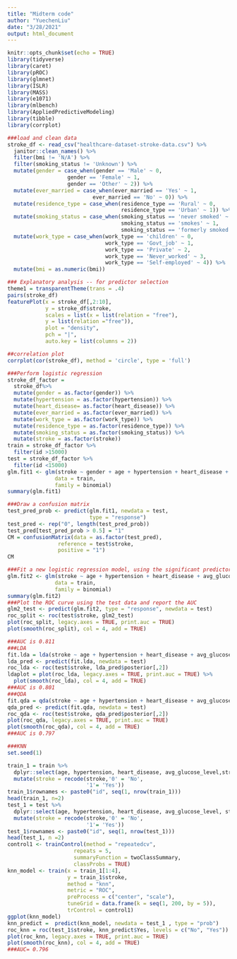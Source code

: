 ```yaml
---
title: "Midterm code"
author: "YuechenLiu"
date: "3/28/2021"
output: html_document
---
```


```r
knitr::opts_chunk$set(echo = TRUE)
library(tidyverse)
library(caret)
library(pROC)
library(glmnet)
library(ISLR)
library(MASS)
library(e1071)
library(mlbench)
library(AppliedPredictiveModeling)
library(tibble)
library(corrplot)
```

```r
###load and clean data
stroke_df <- read_csv("healthcare-dataset-stroke-data.csv") %>%
  janitor::clean_names() %>%
  filter(bmi != 'N/A') %>% 
  filter(smoking_status != 'Unknown') %>% 
  mutate(gender = case_when(gender == 'Male' ~ 0,
                   gender == 'Female' ~ 1,
                   gender == 'Other' ~ 2)) %>% 
  mutate(ever_married = case_when(ever_married == 'Yes' ~ 1,
                           ever_married == 'No' ~ 0)) %>% 
  mutate(residence_type = case_when(residence_type == 'Rural' ~ 0,
                                    residence_type == 'Urban' ~ 1)) %>%
  mutate(smoking_status = case_when(smoking_status == 'never smoked' ~ 0,
                                    smoking_status == 'smokes' ~ 1,
                                    smoking_status == 'formerly smoked' ~ 2)) %>%
  mutate(work_type = case_when(work_type == 'children' ~ 0,
                               work_type == 'Govt_job' ~ 1,
                               work_type == 'Private' ~ 2,
                               work_type == 'Never_worked' ~ 3,
                               work_type == 'Self-employed' ~ 4)) %>% 
  mutate(bmi = as.numeric(bmi))
```


```r
### Explanatory analysis -- for predictor selection
theme1 = transparentTheme(trans = .4)
pairs(stroke_df)
featurePlot(x = stroke_df[,2:10],
            y = stroke_df$stroke,
            scales = list(x = list(relation = "free"), 
            y = list(relation ="free")),  
            plot = "density",
            pch = "|",
            auto.key = list(columns = 2))

##correlation plot
corrplot(cor(stroke_df), method = 'circle', type = 'full')
```

```r
###Perform logistic regression
stroke_df_factor = 
  stroke_df%>% 
  mutate(gender = as.factor(gender)) %>% 
  mutate(hypertension = as.factor(hypertension)) %>% 
  mutate(heart_disease= as.factor(heart_disease)) %>% 
  mutate(ever_married = as.factor(ever_married)) %>% 
  mutate(work_type = as.factor(work_type)) %>% 
  mutate(residence_type = as.factor(residence_type)) %>% 
  mutate(smoking_status = as.factor(smoking_status)) %>% 
  mutate(stroke = as.factor(stroke))
train = stroke_df_factor %>% 
  filter(id >15000)
test = stroke_df_factor %>% 
  filter(id <15000)
glm.fit1 <- glm(stroke ~ gender + age + hypertension + heart_disease + ever_married + work_type + residence_type + avg_glucose_level + bmi + smoking_status, 
               data = train,
               family = binomial)
summary(glm.fit1)


```


```r
###Draw a confusion matrix
test_pred_prob <- predict(glm.fit1, newdata = test,
                          type = "response")
test_pred <- rep("0", length(test_pred_prob))
test_pred[test_pred_prob > 0.5] = "1"
CM = confusionMatrix(data = as.factor(test_pred),
                reference = test$stroke,
                positive = "1")
CM

```

```r
###Fit a new logistic regression model, using the significant predictors interpreted from the former model.
glm.fit2 <- glm(stroke ~ age + hypertension + heart_disease + avg_glucose_level, 
               data = train,
               family = binomial)
summary(glm.fit2)
###Plot the ROC curve using the test data and report the AUC
glm2_test <- predict(glm.fit2, type = "response", newdata = test)
roc_split <- roc(test$stroke, glm2_test)
plot(roc_split, legacy.axes = TRUE, print.auc = TRUE)
plot(smooth(roc_split), col = 4, add = TRUE)

###AUC is 0.811
###LDA
fit.lda = lda(stroke ~ age + hypertension + heart_disease + avg_glucose_level, data = train)
lda_pred <- predict(fit.lda, newdata = test)
roc_lda <- roc(test$stroke, lda_pred$posterior[,2])
ldaplot = plot(roc_lda, legacy.axes = TRUE, print.auc = TRUE) %>%
  plot(smooth(roc_lda), col = 4, add = TRUE)
###AUC is 0.801
###QDA
fit.qda = qda(stroke ~ age + hypertension + heart_disease + avg_glucose_level, data = train)
qda_pred <- predict(fit.qda, newdata = test)
roc_qda <- roc(test$stroke, qda_pred$posterior[,2])
plot(roc_qda, legacy.axes = TRUE, print.auc = TRUE)
plot(smooth(roc_qda), col = 4, add = TRUE)
###AUC is 0.797


```

```r
###KNN
set.seed(1)

train_1 = train %>% 
  dplyr::select(age, hypertension, heart_disease, avg_glucose_level,stroke) %>% 
  mutate(stroke = recode(stroke,'0' = 'No',
                         '1'= 'Yes'))
train_1$rownames <- paste0("id", seq(1, nrow(train_1)))
head(train_1, n=2)
test_1 = test %>% 
  dplyr::select(age, hypertension, heart_disease, avg_glucose_level, stroke) %>% 
  mutate(stroke = recode(stroke,'0' = 'No',
                         '1'= 'Yes'))
test_1$rownames <- paste0("id", seq(1, nrow(test_1)))
head(test_1, n =2)
control1 <- trainControl(method = "repeatedcv",
                     repeats = 5,
                     summaryFunction = twoClassSummary,
                     classProbs = TRUE)
knn_model <- train(x = train_1[1:4],
                   y = train_1$stroke,
                   method = "knn",
                   metric = "ROC",
                   preProcess = c("center", "scale"),
                   tuneGrid = data.frame(k = seq(1, 200, by = 5)),
                   trControl = control1)
ggplot(knn_model)
knn_predict =  predict(knn_model, newdata = test_1 , type = "prob")
roc_knn = roc(test_1$stroke, knn_predict$Yes, levels = c("No", "Yes"))
plot(roc_knn, legacy.axes = TRUE, print.auc = TRUE)
plot(smooth(roc_knn), col = 4, add = TRUE)
###AUC= 0.796


```
